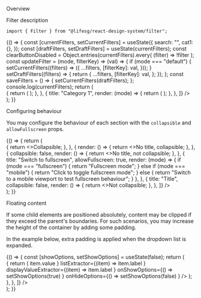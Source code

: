 
<Meta title="Modules/Filter" component={Filter} />

<Title>Filter</Title>

<Secondary>Overview</Secondary>

Filter description

```tsx
import { Filter } from "@lifesg/react-design-system/filter";
```

<Canvas>
    <Story name="Filter">
        {() => {
            const [currentFilters, setCurrentFilters] = useState({
                search: "",
                cat1: {},
            });
            const [draftFilters, setDraftFilters] = useState(currentFilters);
            const clearButtonDisabled = Object.entries(currentFilters).every(
                (filter) => !filter
            );
            const updateFilter = (mode, filterKey) => (val) => {
                if (mode === "default") {
                    setCurrentFilters((filters) => ({
                        ...filters,
                        [filterKey]: val,
                    }));
                }
                setDraftFilters((filters) => {
                    return {
                        ...filters,
                        [filterKey]: val,
                    };
                });
            };
            const saveFilters = () => {
                setCurrentFilters(draftFilters);
            };
            console.log(currentFilters);
            return (
                <div style={{ maxWidth: "500px", width: "100vw" }}>
                    <Filter
                        clearButtonDisabled={clearButtonDisabled}
                        onDone={saveFilters}
                        items={[
                            {
                                collapsible: false,
                                allowFullscreen: true,
                                render: (mode) => {
                                    return (
                                        <SearchFilter
                                            mode={mode}
                                            value={draftFilters.search}
                                            onChange={updateFilter(
                                                mode,
                                                "search"
                                            )}
                                        />
                                    );
                                },
                            },
                            {
                                title: "Category 1",
                                render: (mode) => {
                                    return (
                                        <CheckboxFilter
                                            mode={mode}
                                            value={draftFilters.cat1}
                                            onChange={updateFilter(
                                                mode,
                                                "cat1"
                                            )}
                                        />
                                    );
                                },
                            },
                        ]}
                    />
                </div>
            );
        }}
    </Story>
</Canvas>

<Heading3>Configuring behaviour</Heading3>

You may configure the behaviour of each section with the `collapsible` and `allowFullscreen` props.

<Canvas>
    <Story name="Configuring behaviour">
        {() => {
            return (
                <div style={{ maxWidth: "500px", width: "100vw" }}>
                    <Filter
                        items={[
                            {
                                title: "Default",
                                render: () => {
                                    return <>Collapsible</>;
                                },
                            },
                            {
                                render: () => {
                                    return <>No title, collapsible</>;
                                },
                            },
                            {
                                collapsible: false,
                                render: () => {
                                    return <>No title, not collapsible</>;
                                },
                            },
                            {
                                title: "Switch to fullscreen",
                                allowFullscreen: true,
                                render: (mode) => {
                                    if (mode === "fullscreen") {
                                        return "Fullscreen mode";
                                    } else if (mode === "mobile") {
                                        return "Click to toggle fullscreen mode";
                                    } else {
                                        return "Switch to a mobile viewport to test fullscreen behaviour";
                                    }
                                },
                            },
                            {
                                title: "Title",
                                collapsible: false,
                                render: () => {
                                    return <>Not collapsible</>;
                                },
                            },
                        ]}
                    />
                </div>
            );
        }}
    </Story>
</Canvas>

<Heading3>Floating content</Heading3>

If some child elements are positioned absolutely, content may be clipped if they exceed the parent's boundaries.
For such scenarios, you may increase the height of the container by adding some padding.

In the example below, extra padding is applied when the dropdown list is expanded.

<Canvas>
    <Story name="With floating content">
        {() => {
            const [showOptions, setShowOptions] = useState(false);
            return (
                <div style={{ maxWidth: "500px", width: "100vw" }}>
                    <Filter
                        items={[
                            {
                                title: "Category 1",
                                render: () => {
                                    return (
                                        <Wrapper
                                            style={{
                                                paddingBottom: showOptions
                                                    ? "16rem"
                                                    : "1rem",
                                            }}
                                        >
                                            <Form.Select
                                                options={[
                                                    {
                                                        value: "A",
                                                        label: "Option A",
                                                    },
                                                    {
                                                        value: "B",
                                                        label: "Option B",
                                                    },
                                                    {
                                                        value: "C",
                                                        label: "Option C",
                                                    },
                                                    {
                                                        value: "D",
                                                        label: "Option D",
                                                    },
                                                ]}
                                                valueExtractor={(item) =>
                                                    item.value
                                                }
                                                listExtractor={(item) =>
                                                    item.label
                                                }
                                                displayValueExtractor={(item) =>
                                                    item.label
                                                }
                                                onShowOptions={() =>
                                                    setShowOptions(true)
                                                }
                                                onHideOptions={() =>
                                                    setShowOptions(false)
                                                }
                                            />
                                        </Wrapper>
                                    );
                                },
                            },
                        ]}
                    />
                </div>
            );
        }}
    </Story>
</Canvas>
